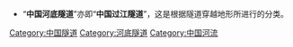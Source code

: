 * “'''中国河底隧道'''”亦即“'''中国过江隧道'''”，这是根据隧道穿越地形所进行的分类。
[[Category:中国隧道|Category:中国隧道]]
[[Category:河底隧道|Category:河底隧道]]
[[Category:中国河流|Category:中国河流]]